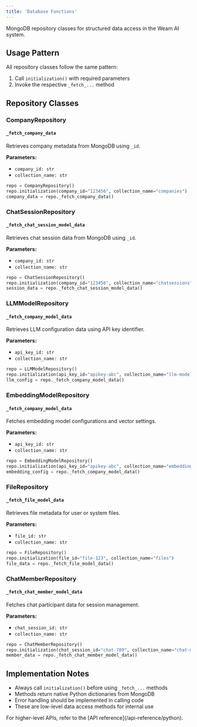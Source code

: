 ```yaml
---
title: 'Database Functions'
---
```


MongoDB repository classes for structured data access in the Weam AI system.

## Usage Pattern

All repository classes follow the same pattern:
1. Call `initialization()` with required parameters
2. Invoke the respective `_fetch_...` method

## Repository Classes

### CompanyRepository

#### `_fetch_company_data`
Retrieves company metadata from MongoDB using `_id`.

**Parameters:**
- `company_id: str`
- `collection_name: str`

```python
repo = CompanyRepository()
repo.initialization(company_id="123456", collection_name="companies")
company_data = repo._fetch_company_data()
```

### ChatSessionRepository

#### `_fetch_chat_session_model_data`
Retrieves chat session data from MongoDB using `_id`.

**Parameters:**
- `company_id: str`
- `collection_name: str`

```python
repo = ChatSessionRepository()
repo.initialization(company_id="123456", collection_name="chatsessions")
session_data = repo._fetch_chat_session_model_data()
```

### LLMModelRepository

#### `_fetch_company_model_data`
Retrieves LLM configuration data using API key identifier.

**Parameters:**
- `api_key_id: str`
- `collection_name: str`

```python
repo = LLMModelRepository()
repo.initialization(api_key_id="apikey-abc", collection_name="llm-models")
llm_config = repo._fetch_company_model_data()
```

### EmbeddingModelRepository

#### `_fetch_company_model_data`
Fetches embedding model configurations and vector settings.

**Parameters:**
- `api_key_id: str`
- `collection_name: str`

```python
repo = EmbeddingModelRepository()
repo.initialization(api_key_id="apikey-abc", collection_name="embedding-models")
embedding_config = repo._fetch_company_model_data()
```

### FileRepository

#### `_fetch_file_model_data`
Retrieves file metadata for user or system files.

**Parameters:**
- `file_id: str`
- `collection_name: str`

```python
repo = FileRepository()
repo.initialization(file_id="file-123", collection_name="files")
file_data = repo._fetch_file_model_data()
```

### ChatMemberRepository

#### `_fetch_chat_member_model_data`
Fetches chat participant data for session management.

**Parameters:**
- `chat_session_id: str`
- `collection_name: str`

```python
repo = ChatMemberRepository()
repo.initialization(chat_session_id="chat-789", collection_name="chat-members")
member_data = repo._fetch_chat_member_model_data()
```

## Implementation Notes

- Always call `initialization()` before using `_fetch_...` methods
- Methods return native Python dictionaries from MongoDB
- Error handling should be implemented in calling code
- These are low-level data access methods for internal use

<Note>
For higher-level APIs, refer to the [API reference](/api-reference/python).
</Note>